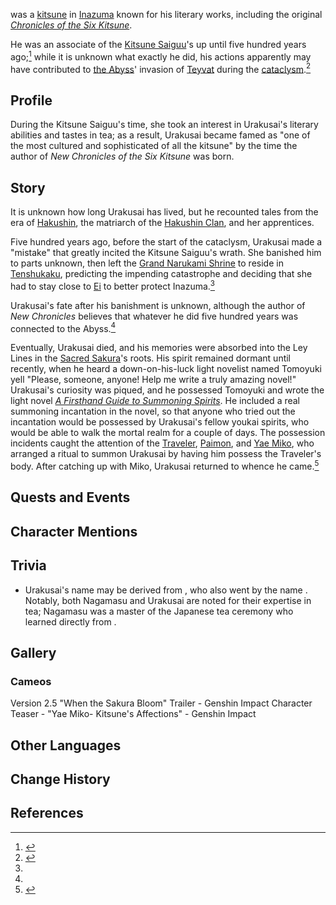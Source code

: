 {{stub|Add information from Divina Vulpis Chapter}}
{{Character Infobox
|type             = Historical
|image            = NPC Urakusai.png
|realname         = 
|region           = Inazuma
|affiliation      = Kitsune Saiguu
|title            = 
|voiceEN          = 
|voiceCN          = 
|voiceJP          = 
}}
{{Lang|'''Urakusai'''|ja=有楽斎}} was a [[kitsune]] in [[Inazuma]] known for his literary works, including the original ''[[New Chronicles of the Six Kitsune|Chronicles of the Six Kitsune]]''.

He was an associate of the [[Kitsune Saiguu]]'s up until five hundred years ago;<ref name="NCotSK2">{{Ref/Book|New Chronicles of the Six Kitsune|2}}</ref> while it is unknown what exactly he did, his actions apparently may have contributed to [[the Abyss]]' invasion of [[Teyvat]] during the [[cataclysm]].<ref name="NCotSK6">{{Ref/Book|New Chronicles of the Six Kitsune|6}}</ref>

==Profile==
During the Kitsune Saiguu's time, she took an interest in Urakusai's literary abilities and tastes in tea; as a result, Urakusai became famed as "one of the most cultured and sophisticated of all the kitsune" by the time the author of ''New Chronicles of the Six Kitsune'' was born.
<!--detailed story/lore information goes here
===Personality===
===Appearance===
-->
==Story==
It is unknown how long Urakusai has lived, but he recounted tales from the era of [[Hakushin]], the matriarch of the [[Hakushin Clan]], and her apprentices.

Five hundred years ago, before the start of the cataclysm, Urakusai made a "mistake" that greatly incited the Kitsune Saiguu's wrath. She banished him to parts unknown, then left the [[Grand Narukami Shrine]] to reside in [[Tenshukaku]], predicting the impending catastrophe and deciding that she had to stay close to [[Ei]] to better protect Inazuma.<ref name="NCotSK6" />

Urakusai's fate after his banishment is unknown, although the author of ''New Chronicles'' believes that whatever he did five hundred years was connected to the Abyss.<ref name="NCotSK6" />

Eventually, Urakusai died, and his memories were absorbed into the Ley Lines in the [[Sacred Sakura]]'s roots. His spirit remained dormant until recently, when he heard a down-on-his-luck light novelist named Tomoyuki yell "Please, someone, anyone! Help me write a truly amazing novel!" Urakusai's curiosity was piqued, and he possessed Tomoyuki and wrote the light novel ''[[A Firsthand Guide to Summoning Spirits]]''. He included a real summoning incantation in the novel, so that anyone who tried out the incantation would be possessed by Urakusai's fellow youkai spirits, who would be able to walk the mortal realm for a couple of days. The possession incidents caught the attention of the [[Traveler]], [[Paimon]], and [[Yae Miko]], who arranged a ritual to summon Urakusai by having him possess the Traveler's body. After catching up with Miko, Urakusai returned to whence he came.<ref>{{Ref/Quest|The Great Narukami Offering}}</ref>

==Quests and Events==
{{Quest Appearances}}

==Character Mentions==
{{Character Mentions}}

==Trivia==
* Urakusai's name may be derived from {{w|Oda Nagamasu}}, who also went by the name {{Lang|Urakusai|ja=有楽斎}}. Notably, both Nagamasu and Urakusai are noted for their expertise in tea; Nagamasu was a master of the Japanese tea ceremony who learned directly from {{w|Sen no Rikyū}}.

==Gallery==
===Cameos===
<gallery hideaddbutton="true" captionalign="center">
Version 2.5 "When the Sakura Bloom" Trailer - Genshin Impact 
Character Teaser - "Yae Miko- Kitsune's Affections" - Genshin Impact
</gallery>
<!-- Unhide if a Note is used on the page. (See Asase Hibiki's page for an example usage.)
==Notes==
{{Reflist|note=1}}
-->

==Other Languages==
{{Other Languages
|default_hidden = 1
|en       = Urakusai
|zhs      = 有乐斋
|zhs_rm   = Yǒulèzhāi
|zht      = 有樂齋
|zht_rm   = Yǒulèzhāi
|ja       = 有楽斎
|ja_rm    = Urakusai{{Assumed}}
|ko       = 우라쿠사이
|ko_rm    = Urakusa'i
<!-- |ko_tl    = Urakusai -->
|es       = Urakusai
|fr       = Urakusai
|ru       = Уракусай
|th       = Urakusai
|vi       = Urakusai
|de       = Urakusai
|id       = Urakusai
|pt       = Urakusai
}}

==Change History==
{{Change History|2.5}}

==References==
{{Reflist}}
